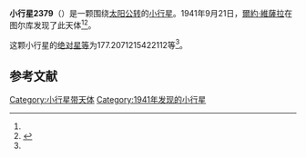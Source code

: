 {{Infobox planet
| bgcolour = #FFFFC0
| name = 2379 Heiskanen
| symbol = 
| image = 
| caption = 
| discovery = yes
| discovery_ref = 
| discoverer = [[爾約·維薩拉|爾約·維薩拉]]
| discovery_site = [[图尔库|图尔库]] 
| discovered = 1941年9月21日
| designations = yes
| mp_name = 
| named_after = 
| alt_names = 1941 ST/ 1935 QD1 / 1953 VL / 1953 XT / 1964 RD / 1965 YD / 1966 BH / 1970 RM / 1971 YA / 1974 FR / 1975 NK / 1976 US5 / 2010 VT27
| mp_category = [[主带小行星|主带小行星]]
| orbit_ref = <ref name="a">[http://ssd.jpl.nasa.gov/sbdb.cgi?sstr=2379 2379 Heiskanen] {{Wayback|url=http://ssd.jpl.nasa.gov/sbdb.cgi?sstr=2379 |date=20200820033003 }}，小行星數據庫瀏覽器（JPL Small-Body Database Browser）－[[美国国家航空航天局|美国国家航空航天局]]喷气推进实验室</ref>
| epoch = 2456400.5 (2013年4月18日更新)
| aphelion = {{convert|4.037984999825753|AU|km|3|abbr=on|lk=out}}
| perihelion = {{convert|2.288994110978498|AU|km|3|abbr=on}}
| semimajor = {{convert|3.163489555402125|AU|km|3|abbr=on}}
| eccentricity = 0.276433802
| period = 2055.171337 [[日|日]]<br />5.63[[儒略年|儒略年]]
| avg_speed = 
| inclination = .4692266303459925
| asc_node = 151.302010097131
| mean_anomaly = 
| arg_peri = 177.2071215422112
| satellites = 
| physical_characteristics = yes
| dimensions = 
| mass = 
| density = 
| surface_grav = 
| escape_velocity = 
| sidereal_day = 
| axial_tilt = 
| pole_ecliptic_lat = 
| pole_ecliptic_lon = 
| albedo = 
| temperatures= 
| temp_name1 = 
| mean_temp_1 = 
| max_temp_1 = 
| temp_name2 = 
| max_temp_2 = 
| spectral_type = 
| abs_magnitude = 177.2071215422112
}}

'''小行星2379'''（{{lang-en|2379 Heiskanen}}）是一颗围绕[[太阳|太阳]][[公转|公转]]的[[小行星|小行星]]。1941年9月21日，[[爾約·維薩拉|爾約·維薩拉]]在图尔库发现了此天体<ref name="a" /><ref>{{cite news|title=小行星列表|url=http://cfa-www.harvard.edu/iau/lists/NumberedMPs.txt|accessdate=2013-07-08|newspaper=哈佛大学|archive-date=2008-05-17|archive-url=https://web.archive.org/web/20080517010638/http://cfa-www.harvard.edu/iau/lists/NumberedMPs.txt|dead-url=no}}</ref>。

这颗小行星的[[绝对星等|绝对星等]]为177.2071215422112等<ref name="a" />。

==参考文献==
{{reflist}}
{{Minor Planet Number|[[小行星2378|小行星2378]]|[[小行星2380|小行星2380]]}}

{{小天体}}

[[Category:小行星带天体|Category:小行星带天体]]
[[Category:1941年发现的小行星|Category:1941年发现的小行星]]

{{asteroid-stub}}